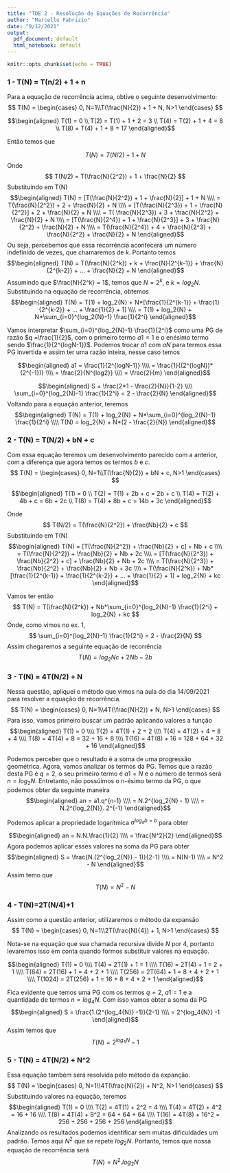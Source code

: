 ```yaml
---
title: "TDE 2 - Resolução de Equações de Recorrência"
author: "Marcello Fabrizio"
date: "9/12/2021"
output:
  pdf_document: default
  html_notebook: default
---
```


```r
knitr::opts_chunk$set(echo = TRUE)
```


### 1 - T(N) = T(n/2) + 1 + n
Para a equação de recorrência acima, obtive o seguinte desenvolvimento:
$$  
T(N) = \begin{cases} 0, N=1\\T(\frac{N}{2}) + 1 + N, N>1 \end{cases} 
$$

$$\begin{aligned}
T(1) = 0
\\
T(2) = T(1) + 1 + 2 = 3
\\
T(4) = T(2) + 1 + 4 = 8
\\
T(8) = T(4) + 1 + 8 = 17
\end{aligned}$$

Então temos que

$$
T(N) = T(N/2) + 1 + N
$$
Onde
$$
T(N/2) = T(\frac{N}{2^2}) + 1 + \frac{N}{2}
$$
Substituindo em T(N)
$$\begin{aligned}
T(N) = [T(\frac{N}{2^2}) + 1 + \frac{N}{2}] + 1 + N
\\\\
= T(\frac{N}{2^2}) + 2 + \frac{N}{2} + N
\\\\
= [T(\frac{N}{2^3}) + 1 + \frac{N}{2^2}] + 2 + \frac{N}{2} + N
\\\\
= T( \frac{N}{2^3}) + 3 + \frac{N}{2^2} +  \frac{N}{2} + N
\\\\
= [T(\frac{N}{2^4}) + 1 + \frac{N}{2^3}] + 3 + \frac{N}{2^2} +  \frac{N}{2} + N
\\\\
= T(\frac{N}{2^4}) + 4 + \frac{N}{2^3} +  \frac{N}{2^2} +  \frac{N}{2} + N
\end{aligned}$$
Ou seja, percebemos que essa recorrência acontecerá um número indefinido de vezes, que chamaremos de *k*. Portanto temos
$$\begin{aligned}
T(N) = T(\frac{N}{2^k}) + k + \frac{N}{2^{k-1}} + \frac{N}{2^{k-2}} + ... + \frac{N}{2} + N
\end{aligned}$$
Assumindo que $\frac{N}{2^k} = 1$, temos que $N = 2^k$, e $k = log_2{N}$. Substituindo na equação de recorrência, obtemos
$$\begin{aligned}
T(N) = T(1) + log_2{N} + N*[\frac{1}{2^{k-1}} + \frac{1}{2^{k-2}} + ... + \frac{1}{2} + 1]
\\\\
= T(1) + log_2{N} + N*\sum_{i=0}^{log_2{N}-1} \frac{1}{2^i}
\end{aligned}$$

Vamos interpretar $\sum_{i=0}^{log_2{N}-1} \frac{1}{2^i}$ como uma PG de razão $q =\frac{1}{2}$, com o primeiro termo $a1 = 1$ e o enésimo termo sendo $\frac{1}{2^{logN-1}}$. Podemos trocar $a1$ com $aN$ para termos essa PG invertida e assim ter uma razão inteira, nesse caso temos

$$\begin{aligned}
a1 = \frac{1}{2^{logN-1}}
\\\\
= \frac{1}{(2^{logN})*(2^{-1})}
\\\\
= \frac{2}{N^{log2}}
\\\\
= \frac{2}{m}
\end{aligned}$$

$$\begin{aligned}
S = \frac{2*1 - \frac{2}{N}}{1-2}
\\\\
\sum_{i=0}^{log_2{N}-1} \frac{1}{2^i} = 2 - \frac{2}{N}
\end{aligned}$$
Voltando para a equação anterior, teremos
$$\begin{aligned}
T(N) = T(1) + log_2{N} + N*\sum_{i=0}^{log_2{N}-1} \frac{1}{2^i}
\\\\
T(N) = log_2{N} + N*(2 - \frac{2}{N})
\end{aligned}$$

### 2 - T(N) = T(N/2) + bN + c

Com essa equação teremos um desenvolvimento parecido com a anterior, com a diferença que agora temos os termos $b$ e $c$.
$$
T(N) = \begin{cases} 0, N=1\\T(\frac{N}{2}) + bN + c, N>1 \end{cases} 
$$

$$\begin{aligned}
T(1) = 0
\\
T(2) = T(1) + 2b + c = 2b + c
\\
T(4) = T(2) + 4b + c = 6b + 2c
\\
T(8) = T(4) + 8b + c = 14b + 3c
\end{aligned}$$

Onde
$$
T(N/2) = T(\frac{N}{2^2}) + \frac{Nb}{2} + c
$$
Substituindo em T(N)
$$\begin{aligned}
T(N) = [T(\frac{N}{2^2}) + \frac{Nb}{2} + c] + Nb + c
\\\\
= T(\frac{N}{2^2}) + \frac{Nb}{2} + Nb + 2c
\\\\
= [T(\frac{N}{2^3}) + \frac{Nb}{2^2} + c] + \frac{Nb}{2} + Nb + 2c
\\\\
= T(\frac{N}{2^3}) + \frac{Nb}{2^2} + \frac{Nb}{2} + Nb + 3c
\\\\
= T(\frac{N}{2^k}) + Nb*[\frac{1}{2^{k-1}} + \frac{1}{2^{k-2}} + ... + \frac{1}{2} + 1] + log_2{N} + kc
\end{aligned}$$

Vamos ter então
$$
T(N) = T(\frac{N}{2^k}) + Nb*\sum_{i=0}^{log_2{N}-1} \frac{1}{2^i} + log_2{N} + kc
$$
Onde, como vimos no ex. 1,
$$
\sum_{i=0}^{log_2{N}-1} \frac{1}{2^i} = 2 - \frac{2}{N}
$$
Assim chegaremos a seguinte equação de recorrência
$$
T(N) = log_2{N}c + 2Nb - 2b
$$

### 3 - T(N) = 4T(N/2) + N

Nessa questão, apliquei o método que vimos na aula do dia 14/09/2021 para resolver a equação de recorrência.
$$  
T(N) = \begin{cases} 0, N=1\\4T(\frac{N}{2}) + N, N>1 \end{cases} 
$$
Para isso, vamos primeiro buscar um padrão aplicando valores a função
$$\begin{aligned}
T(1) = 0
\\\\
T(2) = 4T(1) + 2 = 2
\\\\
T(4) = 4T(2) + 4 = 8 + 4
\\\\
T(8) = 4T(4) + 8 = 32 + 16 + 8
\\\\
T(16) = 4T(8) + 16 = 128 + 64 + 32 + 16
\end{aligned}$$

Podemos perceber que o resultado é a soma de uma progressão geométrica. Agora, vamos analizar os termos da PG. Temos que a razão desta PG é $q = 2$, o seu primeiro termo é $a1 = N$ e o número de termos será $n = log_2{N}$. Entretanto, não possúimos o n-ésimo termo da PG, o que podemos obter da seguinte maneira
$$\begin{aligned}
an = a1.q^{n-1}
\\\\
= N.2^{log_2{N} - 1}
\\\\
= N.2^{log_2{N}}. 2^{-1}
\end{aligned}$$

Podemos aplicar a propriedade logarítmica $a^{log_a{b} = b}$ para obter

$$\begin{aligned}
an = N.N.\frac{1}{2}
\\\\
= \frac{N^2}{2}
\end{aligned}$$
Agora podemos aplicar esses valores na soma da PG para obter
$$\begin{aligned}
S = \frac{N.(2^{log_2{N}} - 1)}{2-1}
\\\\
= N(N-1)
\\\\
= N^2 - N
\end{aligned}$$
Assim temo que 
$$
T(N) = N^2 - N
$$

### 4 - T(N)=2T(N/4)+1

Assim como a questão anterior, utilizaremos o método da expansão
$$  
T(N) = \begin{cases} 0, N=1\\2T(\frac{N}{4}) + 1, N>1 \end{cases} 
$$

Nota-se na equação que sua chamada recursiva divide $N$ por 4, portanto levaremos isso em conta quando formos substituir valores na equação.

$$\begin{aligned}
T(1) = 0
\\\\
T(4) = 2T(1) + 1 = 1
\\\\
T(16) = 2T(4) + 1 = 2 + 1
\\\\
T(64) = 2T(16) + 1 = 4 + 2 + 1
\\\\
T(256) = 2T(64) + 1 = 8 + 4 + 2 + 1
\\\\
T(1024) = 2T(256) + 1 = 16 + 8 + 4 + 2 + 1
\end{aligned}$$

Fica evidente que temos uma PG com os termos $q = 2$, $a1 = 1$ e a quantidade de termos $n = log_4{N}$. Com isso vamos obter a soma da PG
$$\begin{aligned}
S = \frac{1.(2^{log_4{N}} -1)}{2-1}
\\\\
= 2^{log_4{N}} -1
\end{aligned}$$
Assim temos que
$$
T(N) = 2^{log_4{N}} -1
$$

### 5 -  T(N) = 4T(N/2) + N^2

Essa equação também será resolvida pelo método da expanção.
$$  
T(N) = \begin{cases} 0, N=1\\4T(\frac{N}{2}) + N^2, N>1 \end{cases} 
$$
Substituindo valores na equação, teremos
$$\begin{aligned}
T(1) = 0
\\\\
T(2) = 4T(1) + 2^2 = 4
\\\\
T(4) = 4T(2) + 4^2 = 16 + 16
\\\\
T(8) = 4T(4) + 8^2 = 64 + 64 + 64
\\\\
T(16) = 4T(8) + 16^2 = 256 + 256 + 256 + 256
\end{aligned}$$
Analizando os resultados podemos identificar sem muitas dificuldades um padrão. Temos aqui $N^2$ que se repete $log_2{N}$. Portanto, temos que nossa equação de recorrência será
$$
T(N) = N^{2}.log_2{N}
$$
